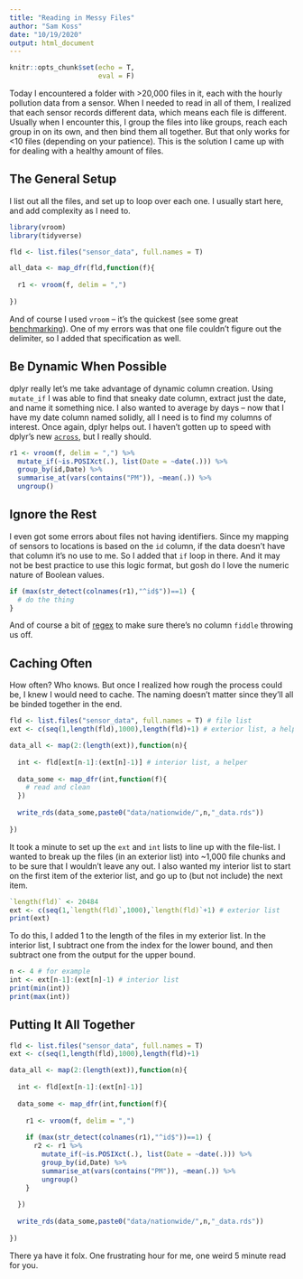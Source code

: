 ```yaml
---
title: "Reading in Messy Files"
author: "Sam Koss"
date: "10/19/2020"
output: html_document
---
```


```r
knitr::opts_chunk$set(echo = T,
                      eval = F)
```

Today I encountered a folder with >20,000 files in it, each with the hourly pollution data from a sensor. When I needed to read in all of them, I realized that each sensor records different data, which means each file is different. Usually when I encounter this, I group the files into like groups, reach each group in on its own, and then bind them all together. But that only works for <10 files (depending on your patience). This is the solution I came up with for dealing with a healthy amount of files. 

## The General Setup
I list out all the files, and set up to loop over each one. I usually start here, and add complexity as I need to.

```r
library(vroom)
library(tidyverse)

fld <- list.files("sensor_data", full.names = T)

all_data <- map_dfr(fld,function(f){
  
  r1 <- vroom(f, delim = ",")
  
})
```

And of course I used `vroom` -- it's the quickest (see some great [benchmarking](https://www.danielecook.com/speeding-up-reading-and-writing-in-r/)). One of my errors was that one file couldn't figure out the delimiter, so I added that specification as well.

## Be Dynamic When Possible
dplyr really let's me take advantage of dynamic column creation. Using `mutate_if` I was able to find that sneaky date column, extract just the date, and name it something nice. I also wanted to average by days -- now that I have my date column named solidly, all I need is to find my columns of interest. Once again, dplyr helps out. I haven't gotten up to speed with dplyr's new [`across`](https://dplyr.tidyverse.org/reference/across.html), but I really should.

```r
r1 <- vroom(f, delim = ",") %>% 
  mutate_if(~is.POSIXct(.), list(Date = ~date(.))) %>% 
  group_by(id,Date) %>% 
  summarise_at(vars(contains("PM")), ~mean(.)) %>% 
  ungroup()
```

## Ignore the Rest
I even got some errors about files not having identifiers. Since my mapping of sensors to locations is based on the `id` column, if the data doesn't have that column it's no use to me. So I added that `if` loop in there. And it may not be best practice to use this logic format, but gosh do I love the numeric nature of Boolean values.

```r
if (max(str_detect(colnames(r1),"^id$"))==1) {
  # do the thing
}
```

And of course a bit of [regex](https://github.com/rstudio/cheatsheets/blob/master/strings.pdf) to make sure there's no column `fiddle` throwing us off.

## Caching Often
How often? Who knows. But once I realized how rough the process could be, I knew I would need to cache. The naming doesn't matter since they'll all be binded together in the end.

```r
fld <- list.files("sensor_data", full.names = T) # file list
ext <- c(seq(1,length(fld),1000),length(fld)+1) # exterior list, a helper

data_all <- map(2:(length(ext)),function(n){
  
  int <- fld[ext[n-1]:(ext[n]-1)] # interior list, a helper
  
  data_some <- map_dfr(int,function(f){
    # read and clean
  })
  
  write_rds(data_some,paste0("data/nationwide/",n,"_data.rds"))
  
})

```

It took a minute to set up the `ext` and `int` lists to line up with the file-list. I wanted to break up the files (in an exterior list) into ~1,000 file chunks and to be sure that I wouldn't leave any out. I also wanted my interior list to start on the first item of the exterior list, and go up to (but not include) the next item. 

```r
`length(fld)` <- 20484
ext <- c(seq(1,`length(fld)`,1000),`length(fld)`+1) # exterior list
print(ext)
```

To do this, I added 1 to the length of the files in my exterior list. In the interior list, I subtract one from the index for the lower bound, and then subtract one from the output for the upper bound.

```r
n <- 4 # for example
int <- ext[n-1]:(ext[n]-1) # interior list
print(min(int))
print(max(int))
```

## Putting It All Together
```r
fld <- list.files("sensor_data", full.names = T)
ext <- c(seq(1,length(fld),1000),length(fld)+1)

data_all <- map(2:(length(ext)),function(n){
  
  int <- fld[ext[n-1]:(ext[n]-1)]
  
  data_some <- map_dfr(int,function(f){
    
    r1 <- vroom(f, delim = ",")
    
    if (max(str_detect(colnames(r1),"^id$"))==1) {
      r2 <- r1 %>% 
        mutate_if(~is.POSIXct(.), list(Date = ~date(.))) %>% 
        group_by(id,Date) %>% 
        summarise_at(vars(contains("PM")), ~mean(.)) %>% 
        ungroup()
    }
    
  })
  
  write_rds(data_some,paste0("data/nationwide/",n,"_data.rds"))
  
})
```
There ya have it folx. One frustrating hour for me, one weird 5 minute read for you. 
